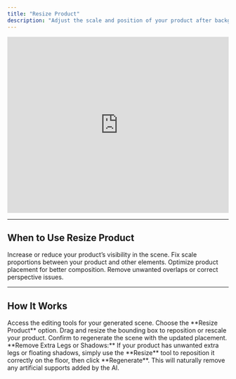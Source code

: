 ```yaml
---
title: "Resize Product"
description: "Adjust the scale and position of your product after background generation for perfect composition."
---
```


<iframe
  width="100%"
  height="400"
  src="https://www.youtube.com/embed/S4-UvUHvcI0?start=1"
  title="Resize Product Tutorial"
  frameBorder="0"
  allow="accelerometer; autoplay; clipboard-write; encrypted-media; gyroscope; picture-in-picture"
  allowFullScreen
  style={{ borderRadius: "8px", marginBottom: "20px" }}
></iframe>

---
## When to Use Resize Product

<CardGroup cols={2}>
  <Card title="Adjust Prominence" icon="maximize">
    Increase or reduce your product’s visibility in the scene.
  </Card>
  <Card title="Correct Scale" icon="ruler">
    Fix scale proportions between your product and other elements.
  </Card>
  <Card title="Fine-Tune Position" icon="move">
    Optimize product placement for better composition.
  </Card>
  <Card title="Fix Overlaps" icon="layers">
    Remove unwanted overlaps or correct perspective issues.
  </Card>
</CardGroup>

---
## How It Works

<Steps>
  <Step title="Open the Edit Panel">
    Access the editing tools for your generated scene.
  </Step>
  <Step title="Select Resize Product">
    Choose the **Resize Product** option.
  </Step>
  <Step title="Adjust Bounding Box">
    Drag and resize the bounding box to reposition or rescale your product.
  </Step>
  <Step title="Validate Changes">
    Confirm to regenerate the scene with the updated placement.
  </Step>
</Steps>

<Tip>
  **Remove Extra Legs or Shadows:**
  If your product has unwanted extra legs or floating shadows, simply use the **Resize** tool to reposition it correctly on the floor, then click **Regenerate**. This will naturally remove any artificial supports added by the AI.
</Tip>
